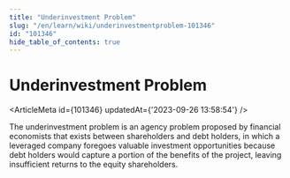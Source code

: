 ```yaml
---
title: "Underinvestment Problem"
slug: "/en/learn/wiki/underinvestmentproblem-101346"
id: "101346"
hide_table_of_contents: true
---
```



# Underinvestment Problem

<ArticleMeta id={101346} updatedAt={'2023-09-26 13:58:54'} />
<div className='border-solid border-b border-t-0 my-4 border-[var(--ifm-color-gray-300)]' />

The underinvestment problem is an agency problem proposed by financial economists that exists between shareholders and debt holders, in which a leveraged company foregoes valuable investment opportunities because debt holders would capture a portion of the benefits of the project, leaving insufficient returns to the equity shareholders.
